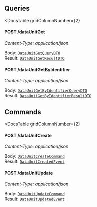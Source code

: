 


<div
  class={"spacer"}
/>



## Queries

<DocsTable
  gridColumnNumber={2}
>

  <div>

  

#### POST /dataUnitGet

*Content-Type: application/json*
  </div>

  <div>

    
Body: [`DataUnitGetQueryDTO`](#data-unit-get)  
Result: [`DataUnitGetResultDTO`](#data-unit-get)
  </div>

  <div>

  

#### POST /dataUnitGetByIdentifier

*Content-Type: application/json*
  </div>

  <div>

    
Body: [`DataUnitGetByIdentifierQueryDTO`](#data-unit-get-by-identifier)  
Result: [`DataUnitGetByIdentifierResultDTO`](#data-unit-get-by-identifier)
  </div>
</DocsTable>

<div
  class={"spacer"}
/>



## Commands

<DocsTable
  gridColumnNumber={2}
>

  <div>

  

#### POST /dataUnitCreate

*Content-Type: application/json*
  </div>

  <div>

    
Body: [`DataUnitCreateCommand`](#data-unit-create)  
Result: [`DataUnitCreatedEvent`](#data-unit-create)
  </div>

  <div>

  

#### POST /dataUnitUpdate

*Content-Type: application/json*
  </div>

  <div>

    
Body: [`DataUnitUpdateCommand`](#data-unit-update)  
Result: [`DataUnitUpdatedEvent`](#data-unit-update)
  </div>
</DocsTable>

